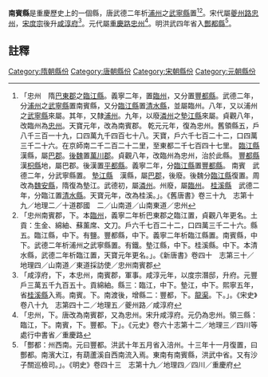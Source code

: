 '''南賓縣'''是重慶歷史上的一個縣，唐武德二年析[[浦州|浦州]]之[[武寧縣|武寧縣]]置<ref>「忠州　隋[[巴東郡|巴東郡]]之[[臨江縣|臨江縣]]。義寧二年，置[[臨州|臨州]]，又分置[[豐都縣|豐都縣]]。武德二年，分[[浦州|浦州]]之[[武寧縣|武寧縣]]置南賓縣，又分[[臨江縣|臨江縣]]置[[清水縣|清水縣]]，並屬臨州。八年，又以浦州之[[武寧縣|武寧縣]]來屬。其年，又隸[[浦州|浦州]]。九年，以廢[[潾州|潾州]]之[[墊江縣|墊江縣]]來屬。貞觀八年，改臨州為[[忠州|忠州]]。天寶元年，改為南賓郡。 乾元元年，復為忠州。舊領縣五，戶八千三百一十九，口四萬九千四百七十八。天寶，戶六千七百二十二，口四萬三千二十六。在京師南二千二百二十二里，至東都二千七百四十七里。 [[臨江縣|臨江縣]]　漢縣，屬[[巴郡|巴郡]]。[[後魏|後魏]]置[[萬川郡|萬川郡]]。貞觀八年，改臨州為忠州，治於此縣。 [[豐都縣|豐都縣]]　漢[[枳縣|枳縣]]地，屬巴郡。後漢置[[平都縣|平都縣]]。義寧二年，分[[臨江縣|臨江縣]]置[[豐都縣|豐都縣]]。 南賓　武德二年，分武寧縣置。 [[墊江縣|墊江縣]]　漢縣，屬[[巴郡|巴郡]]，後廢。後魏分[[臨江縣|臨江縣]]復置。周改為[[魏安縣|魏安縣]]，隋復為墊江。武德初，屬[[潾州|潾州]]。州廢，屬[[臨州|臨州]]。 [[桂溪縣|桂溪縣]]　武德二年，分臨江置[[清水縣|清水縣]]。天寶元年，改為桂溪。」。《舊唐書》卷三十九　志第十九／地理二／十道郡國　二／山南道／山南東道／忠州</ref><ref>「忠州南賓郡，下。本[[臨州|臨州]]，義寧二年析巴東郡之臨江置，貞觀八年更名。土貢：生金、綿紬、蘇薰席、文刀。戶六千七百二十二，口四萬三千二十六。縣五。臨江縣，中下。有鹽。豐都縣，中下。義寧二年析臨江縣置。南賓縣，中下。武德二年析浦州之武寧縣置。有鐵。墊江縣，中下。桂溪縣。中下。本清水縣，武德二年析臨江置，天寶元年更名。」。《新唐書》卷四十　志第三十／地理四／山南道／東道採訪使／忠州南賓郡</ref>。宋代屬[[夔州路|夔州路]][[忠州|忠州]]，[[宋度宗|宋度宗]]後升[[咸淳府|咸淳府]]<ref>「咸淳府，下，本忠州，南賓郡，軍事。咸淳元年，以度宗潛邸，升府。元豐戶三萬五千九百五十。貢綿紬。縣三：臨江，中下。墊江，中下。熙寧五年，省[[桂溪縣|桂溪縣]]入焉。南賓。下。南渡後，增縣二：豐都，下。[[龍渠縣|龍渠]]。下。」。《宋史》卷八十九　志第四十二／地理五／夔州路／咸淳府</ref>。元代屬[[重慶路|重慶路]][[忠州|忠州]]<ref>「忠州，下。唐改為南賓郡，又為忠州。宋升咸淳府。元仍為忠州。領三縣：臨江，下。南賓，下。豐都。下」。《元史》卷六十志第十二／地理三／四川等處行中書省／重慶路</ref>。明洪武四年省入[[酆都縣|酆都縣]]<ref>「酆都：州西南。元曰豐都。洪武十年五月省入涪州。十三年十一月復置，曰酆都。南濱大江，有葫蘆溪自西南流入焉。東南有南賓縣，洪武中省。又有沙子關巡檢司。」。《明史》卷四十三　志第十九／地理四／四川／重慶府</ref>。

==註釋==
{{reflist}}
[[Category:隋朝縣份|Category:隋朝縣份]]
[[Category:唐朝縣份|Category:唐朝縣份]]
[[Category:宋朝縣份|Category:宋朝縣份]]
[[Category:元朝縣份|Category:元朝縣份]]